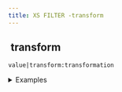 ```yaml
---
title: XS FILTER -transform
---
```


## <img src="../assets/docuBadge (11).png" alt="" data-size="line" /> transform <a href="#xstransform" id="xstransform"></a>

`value|transform:transformation`

<details>

<summary>Examples</summary>

```javascript
"hello"|transform:"upper"              // Returns "HELLO"
"WORLD"|transform:"lower"             // Returns "world"
```

</details>
